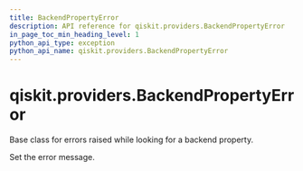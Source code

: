 ```yaml
---
title: BackendPropertyError
description: API reference for qiskit.providers.BackendPropertyError
in_page_toc_min_heading_level: 1
python_api_type: exception
python_api_name: qiskit.providers.BackendPropertyError
---
```


# qiskit.providers.BackendPropertyError

<Class id="qiskit.providers.BackendPropertyError" name="BackendPropertyError" isDedicatedPage={true} github="https://github.com/qiskit/qiskit/tree/stable/0.22/qiskit/providers/exceptions.py" signature="BackendPropertyError(*message)">
  Base class for errors raised while looking for a backend property.

  Set the error message.
</Class>

